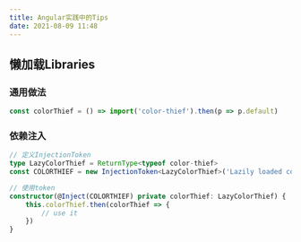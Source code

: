 ---
title: Angular实践中的Tips
date: 2021-08-09 11:48
---


## 懒加载Libraries

### 通用做法

``` javascript
const colorThief = () => import('color-thief').then(p => p.default)
```



### 依赖注入

```typescript
// 定义InjectionToken
type LazyColorThief = ReturnType<typeof color-thief>
const COLORTHIEF = new InjectionToken<LazyColorThief>('Lazily loaded colorThief', { provideIn: 'root', factory: color-thief })

// 使用token
constructor(@Inject(COLORTHIEF) private colorThief: LazyColorThief) {
	this.colorThief.then(colorThief => {
        // use it
    })
}
```

